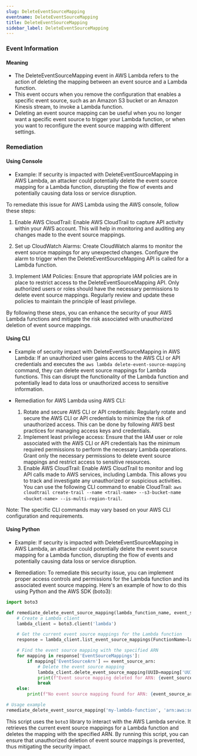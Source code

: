 ```yaml
--- 
slug: DeleteEventSourceMapping
eventname: DeleteEventSourceMapping
title: DeleteEventSourceMapping
sidebar_label: DeleteEventSourceMapping
---
```

                       
### Event Information

#### Meaning

- The DeleteEventSourceMapping event in AWS Lambda refers to the action of deleting the mapping between an event source and a Lambda function.
- This event occurs when you remove the configuration that enables a specific event source, such as an Amazon S3 bucket or an Amazon Kinesis stream, to invoke a Lambda function.
- Deleting an event source mapping can be useful when you no longer want a specific event source to trigger your Lambda function, or when you want to reconfigure the event source mapping with different settings.

### Remediation

#### Using Console

- Example: If security is impacted with DeleteEventSourceMapping in AWS Lambda, an attacker could potentially delete the event source mapping for a Lambda function, disrupting the flow of events and potentially causing data loss or service disruption.

To remediate this issue for AWS Lambda using the AWS console, follow these steps:

1. Enable AWS CloudTrail: Enable AWS CloudTrail to capture API activity within your AWS account. This will help in monitoring and auditing any changes made to the event source mappings.

2. Set up CloudWatch Alarms: Create CloudWatch alarms to monitor the event source mappings for any unexpected changes. Configure the alarm to trigger when the DeleteEventSourceMapping API is called for a Lambda function.

3. Implement IAM Policies: Ensure that appropriate IAM policies are in place to restrict access to the DeleteEventSourceMapping API. Only authorized users or roles should have the necessary permissions to delete event source mappings. Regularly review and update these policies to maintain the principle of least privilege.

By following these steps, you can enhance the security of your AWS Lambda functions and mitigate the risk associated with unauthorized deletion of event source mappings.

#### Using CLI

- Example of security impact with DeleteEventSourceMapping in AWS Lambda: If an unauthorized user gains access to the AWS CLI or API credentials and executes the `aws lambda delete-event-source-mapping` command, they can delete event source mappings for Lambda functions. This can disrupt the functionality of the Lambda function and potentially lead to data loss or unauthorized access to sensitive information.

- Remediation for AWS Lambda using AWS CLI:
  1. Rotate and secure AWS CLI or API credentials: Regularly rotate and secure the AWS CLI or API credentials to minimize the risk of unauthorized access. This can be done by following AWS best practices for managing access keys and credentials.
  2. Implement least privilege access: Ensure that the IAM user or role associated with the AWS CLI or API credentials has the minimum required permissions to perform the necessary Lambda operations. Grant only the necessary permissions to delete event source mappings and restrict access to sensitive resources.
  3. Enable AWS CloudTrail: Enable AWS CloudTrail to monitor and log API calls made to AWS services, including Lambda. This allows you to track and investigate any unauthorized or suspicious activities. You can use the following CLI command to enable CloudTrail: `aws cloudtrail create-trail --name <trail-name> --s3-bucket-name <bucket-name> --is-multi-region-trail`.

Note: The specific CLI commands may vary based on your AWS CLI configuration and requirements.

#### Using Python

- Example: If security is impacted with DeleteEventSourceMapping in AWS Lambda, an attacker could potentially delete the event source mapping for a Lambda function, disrupting the flow of events and potentially causing data loss or service disruption.

- Remediation: To remediate this security issue, you can implement proper access controls and permissions for the Lambda function and its associated event source mapping. Here's an example of how to do this using Python and the AWS SDK (boto3):

```python
import boto3

def remediate_delete_event_source_mapping(lambda_function_name, event_source_arn):
    # Create a Lambda client
    lambda_client = boto3.client('lambda')

    # Get the current event source mappings for the Lambda function
    response = lambda_client.list_event_source_mappings(FunctionName=lambda_function_name)

    # Find the event source mapping with the specified ARN
    for mapping in response['EventSourceMappings']:
        if mapping['EventSourceArn'] == event_source_arn:
            # Delete the event source mapping
            lambda_client.delete_event_source_mapping(UUID=mapping['UUID'])
            print(f"Event source mapping deleted for ARN: {event_source_arn}")
            break
    else:
        print(f"No event source mapping found for ARN: {event_source_arn}")

# Usage example
remediate_delete_event_source_mapping('my-lambda-function', 'arn:aws:sqs:us-west-2:123456789012:my-queue')
```

This script uses the `boto3` library to interact with the AWS Lambda service. It retrieves the current event source mappings for a Lambda function and deletes the mapping with the specified ARN. By running this script, you can ensure that unauthorized deletion of event source mappings is prevented, thus mitigating the security impact.


 